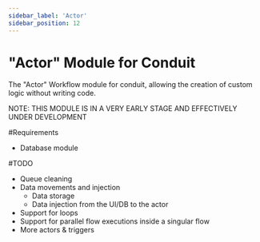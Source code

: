 ```yaml
---
sidebar_label: 'Actor'
sidebar_position: 12
---
```


# "Actor" Module for Conduit

The "Actor" Workflow module for conduit, allowing the creation of custom logic without writing code.

NOTE: THIS MODULE IS IN A VERY EARLY STAGE AND EFFECTIVELY UNDER DEVELOPMENT

#Requirements
- Database module

#TODO
- Queue cleaning
- Data movements and injection
  - Data storage
  - Data injection from the UI/DB to the actor
- Support for loops
- Support for parallel flow executions inside a singular flow
- More actors & triggers

